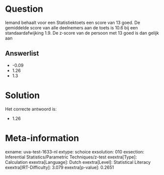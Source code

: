 Question
========

Iemand behaalt voor een Statistiektoets een score van 13 goed. De
gemiddelde score van alle deelnemers aan de toets is 10.6 bij een
standaardafwijking 1.9. De z-score van de persoon met 13 goed is dan
gelijk aan

Answerlist
----------

* -0.09
* 1.26
* 1.3

Solution
========

Het correcte antwoord is: 

* 1.26

Meta-information
================
exname: uva-test-1633-nl
extype: schoice
exsolution: 010
exsection: Inferential Statistics/Parametric Techniques/z-test
exextra[Type]: Calculation
exextra[Language]: Dutch
exextra[Level]: Statistical Literacy
exextra[IRT-Difficulty]: 3.079
exextra[p-value]: 0.2651
